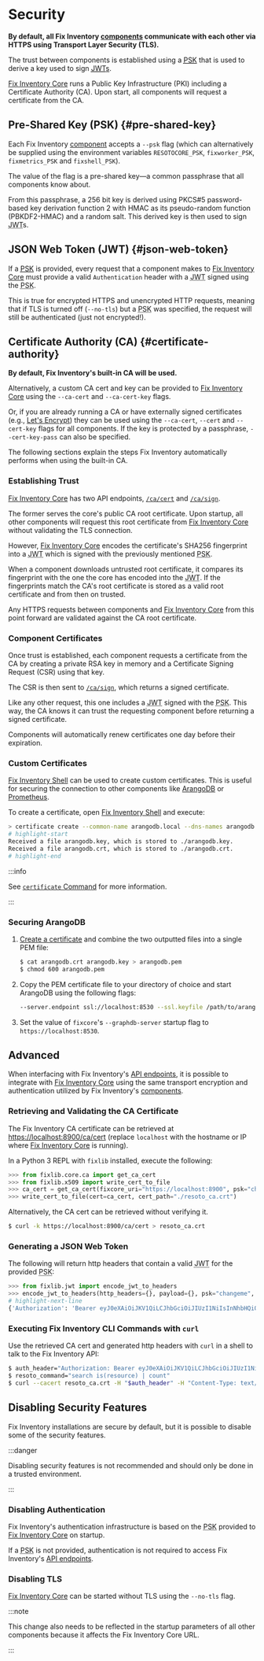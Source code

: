 # Security

**By default, all Fix Inventory [components](./components/index.mdx) communicate with each other via HTTPS using Transport Layer Security (TLS).**

The trust between components is established using a [<abbr title="pre-shared key">PSK</abbr>](#pre-shared-key) that is used to derive a key used to sign [<abbr title="JSON web token">JWT</abbr>s](#json-web-token).

[Fix Inventory Core](./components/core.mdx) runs a Public Key Infrastructure (PKI) including a Certificate Authority (CA). Upon start, all components will request a certificate from the CA.

## Pre-Shared Key (PSK) \{#pre-shared-key}

Each Fix Inventory [component](./components/index.mdx) accepts a `--psk` flag (which can alternatively be supplied using the environment variables `RESOTOCORE_PSK`, `fixworker_PSK`, `fixmetrics_PSK` and `fixshell_PSK`).

The value of the flag is a pre-shared key—a common passphrase that all components know about.

From this passphrase, a 256 bit key is derived using PKCS#5 password-based key derivation function 2 with HMAC as its pseudo-random function (PBKDF2-HMAC) and a random salt. This derived key is then used to sign <abbr title="JSON web token">JWT</abbr>s.

## JSON Web Token (JWT) \{#json-web-token}

If a [<abbr title="pre-shared key">PSK</abbr>](#pre-shared-key) is provided, every request that a component makes to [Fix Inventory Core](./components/core.mdx) must provide a valid `Authentication` header with a <abbr title="JSON web token">JWT</abbr> signed using the <abbr title="pre-shared key">PSK</abbr>.

This is true for encrypted HTTPS and unencrypted HTTP requests, meaning that if TLS is turned off (`--no-tls`) but a <abbr title="pre-shared key">PSK</abbr> was specified, the request will still be authenticated (just not encrypted!).

## Certificate Authority (CA) \{#certificate-authority}

**By default, Fix Inventory's built-in CA will be used.**

Alternatively, a custom CA cert and key can be provided to [Fix Inventory Core](./components/core.mdx) using the `--ca-cert` and `--ca-cert-key` flags.

Or, if you are already running a CA or have externally signed certificates (e.g., [Let's Encrypt](https://letsencrypt.org)) they can be used using the `--ca-cert`, `--cert` and `--cert-key` flags for all components. If the key is protected by a passphrase, `--cert-key-pass` can also be specified.

The following sections explain the steps Fix Inventory automatically performs when using the built-in CA.

### Establishing Trust

[Fix Inventory Core](./components/core.mdx) has two API endpoints, [`/ca/cert`](./api/retrieve-the-certificate-authorities-public-certificate.api.mdx) and [`/ca/sign`](./api/sign-a-certificate-request.api.mdx).

The former serves the core's public CA root certificate. Upon startup, all other components will request this root certificate from [Fix Inventory Core](./components/core.mdx) without validating the TLS connection.

However, [Fix Inventory Core](./components/core.mdx) encodes the certificate's SHA256 fingerprint into a <abbr title="JSON web token">JWT</abbr> which is signed with the previously mentioned <abbr title="pre-shared key">PSK</abbr>.

When a component downloads untrusted root certificate, it compares its fingerprint with the one the core has encoded into the <abbr title="JSON web token">JWT</abbr>. If the fingerprints match the CA's root certificate is stored as a valid root certificate and from then on trusted.

Any HTTPS requests between components and [Fix Inventory Core](./components/core.mdx) from this point forward are validated against the CA root certificate.

### Component Certificates

Once trust is established, each component requests a certificate from the CA by creating a private RSA key in memory and a Certificate Signing Request (CSR) using that key.

The CSR is then sent to [`/ca/sign`](./api/sign-a-certificate-request.api.mdx), which returns a signed certificate.

Like any other request, this one includes a <abbr title="JSON web token">JWT</abbr> signed with the <abbr title="pre-shared key">PSK</abbr>. This way, the CA knows it can trust the requesting component before returning a signed certificate.

Components will automatically renew certificates one day before their expiration.

### Custom Certificates

[Fix Inventory Shell](./components/shell.mdx) can be used to create custom certificates. This is useful for securing the connection to other components like [ArangoDB](https://arangodb.com) or [Prometheus](https://prometheus.io).

To create a certificate, open [Fix Inventory Shell](./components/shell.mdx) and execute:

```bash
> certificate create --common-name arangodb.local --dns-names arangodb.local localhost --ip-addresses 127.0.0.1
# highlight-start
​Received a file arangodb.key, which is stored to ./arangodb.key.
​Received a file arangodb.crt, which is stored to ./arangodb.crt.
# highlight-end
```

:::info

See [`certificate` Command](./cli/certificate.mdx) for more information.

:::

### Securing ArangoDB

1. [Create a certificate](#custom-certificates) and combine the two outputted files into a single PEM file:

   ```bash
   $ cat arangodb.crt arangodb.key > arangodb.pem
   $ chmod 600 arangodb.pem
   ```

2. Copy the PEM certificate file to your directory of choice and start ArangoDB using the following flags:

   ```bash
   --server.endpoint ssl://localhost:8530 --ssl.keyfile /path/to/arangodb.pem
   ```

3. Set the value of `fixcore`'s `--graphdb-server` startup flag to `https://localhost:8530`.

## Advanced

When interfacing with Fix Inventory's [API endpoints](./api/index.mdx), it is possible to integrate with [Fix Inventory Core](./components/core.mdx) using the same transport encryption and authentication utilized by Fix Inventory's [components](./components/index.mdx).

### Retrieving and Validating the CA Certificate

The Fix Inventory CA certificate can be retrieved at [https://localhost:8900/ca/cert](https://localhost:8900/ca/cert) (replace `localhost` with the hostname or IP where [Fix Inventory Core](./components/core.mdx) is running).

In a Python 3 REPL with `fixlib` installed, execute the following:

```python
>>> from fixlib.core.ca import get_ca_cert
>>> from fixlib.x509 import write_cert_to_file
>>> ca_cert = get_ca_cert(fixcore_uri="https://localhost:8900", psk="changeme")
>>> write_cert_to_file(cert=ca_cert, cert_path="./resoto_ca.crt")
```

Alternatively, the CA cert can be retrieved without verifying it.

```bash
$ curl -k https://localhost:8900/ca/cert > resoto_ca.crt
```

### Generating a JSON Web Token

The following will return http headers that contain a valid <abbr title="JSON web token">JWT</abbr> for the provided <abbr title="pre-shared key">PSK</abbr>:

```python
>>> from fixlib.jwt import encode_jwt_to_headers
>>> encode_jwt_to_headers(http_headers={}, payload={}, psk="changeme", expire_in=3600)
# highlight-next-line
​{'Authorization': 'Bearer eyJ0eXAiOiJKV1QiLCJhbGciOiJIUzI1NiIsInNhbHQiOiJuSVEzU3M5TGVNS1JHYUNQUEJxMnlBPT0ifQ.eyJleHAiOjE2NDkzNzI1MTR9.KXAmijfSsV-taO3890qJNzXKXng1u38eU6PTrDYTgVs'}
```

### Executing Fix Inventory CLI Commands with `curl`

Use the retrieved CA cert and generated http headers with `curl` in a shell to talk to the Fix Inventory API:

```bash
$ auth_header="Authorization: Bearer eyJ0eXAiOiJKV1QiLCJhbGciOiJIUzI1NiIsInNhbHQiOiJuSVEzU3M5TGVNS1JHYUNQUEJxMnlBPT0ifQ.eyJleHAiOjE2NDkzNzI1MTR9.KXAmijfSsV-taO3890qJNzXKXng1u38eU6PTrDYTgVs"
$ resoto_command="search is(resource) | count"
$ curl --cacert resoto_ca.crt -H "$auth_header" -H "Content-Type: text/plain" -H "Accept: application/json" -X POST -d "$resoto_command" https://localhost:8900/cli/execute
```

## Disabling Security Features

Fix Inventory installations are secure by default, but it is possible to disable some of the security features.

:::danger

Disabling security features is not recommended and should only be done in a trusted environment.

:::

### Disabling Authentication

Fix Inventory's authentication infrastructure is based on the <abbr title="pre-shared key">PSK</abbr> provided to [Fix Inventory Core](./components/core.mdx) on startup.

If a <abbr title="pre-shared key">PSK</abbr> is not provided, authentication is not required to access Fix Inventory's [API endpoints](./api/index.mdx).

### Disabling TLS

[Fix Inventory Core](./components/core.mdx) can be started without TLS using the `--no-tls` flag.

:::note

This change also needs to be reflected in the startup parameters of all other components because it affects the Fix Inventory Core URL.

:::
